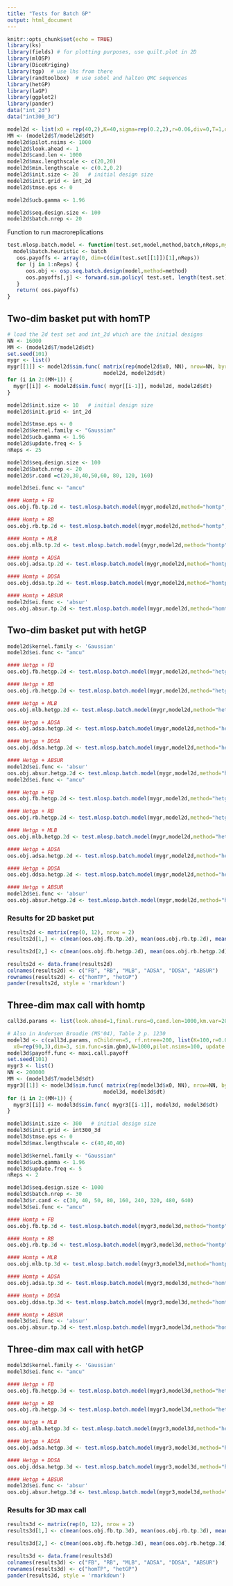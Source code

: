 ```yaml
---
title: "Tests for Batch GP"
output: html_document
---
```


```r
knitr::opts_chunk$set(echo = TRUE)
library(ks)
library(fields) # for plotting purposes, use quilt.plot in 2D
library(mlOSP)
library(DiceKriging)
library(tgp)  # use lhs from there
library(randtoolbox)  # use sobol and halton QMC sequences
library(hetGP)
library(laGP)
library(ggplot2)
library(pander)
data("int_2d")
data("int300_3d")
```

```r
model2d <- list(x0 = rep(40,2),K=40,sigma=rep(0.2,2),r=0.06,div=0,T=1,dt=0.04,dim=2,sim.func=sim.gbm, payoff.func=put.payoff)
MM <- (model2d$T/model2d$dt)
model2d$pilot.nsims <- 1000
model2d$look.ahead <- 1
model2d$cand.len <- 1000
model2d$max.lengthscale <- c(20,20)
model2d$min.lengthscale <- c(0.2,0.2)
model2d$init.size <- 20   # initial design size
model2d$init.grid <- int_2d
model2d$tmse.eps <- 0

model2d$ucb.gamma <- 1.96

model2d$seq.design.size <- 100
model2d$batch.nrep <- 20
```


Function to run macroreplications
```r
test.mlosp.batch.model <- function(test.set,model,method,batch,nReps,my.seed=101){
  model$batch.heuristic <- batch
   oos.payoffs <- array(0, dim=c(dim(test.set[[1]])[1],nReps))
   for (j in 1:nReps) {
      oos.obj <- osp.seq.batch.design(model,method=method)
      oos.payoffs[,j] <- forward.sim.policy( test.set, length(test.set) - 1, oos.obj$fit, model)$payoff
   }
   return( oos.payoffs)
}
```

## Two-dim basket put with homTP
```r
# load the 2d test set and int_2d which are the initial designs
NN <- 16000
MM <- (model2d$T/model2d$dt)
set.seed(101)
mygr <- list()
mygr[[1]] <- model2d$sim.func( matrix(rep(model2d$x0, NN), nrow=NN, byrow=T),
                               model2d, model2d$dt)
for (i in 2:(MM+1)) {
  mygr[[i]] <- model2d$sim.func( mygr[[i-1]], model2d, model2d$dt)
}

model2d$init.size <- 10   # initial design size
model2d$init.grid <- int_2d

model2d$tmse.eps <- 0
model2d$kernel.family <- "Gaussian"
model2d$ucb.gamma <- 1.96
model2d$update.freq <- 5
nReps <- 25

model2d$seq.design.size <- 100
model2d$batch.nrep <- 20
model2d$r.cand =c(20,30,40,50,60, 80, 120, 160)

model2d$ei.func <- "amcu"

#### Homtp + FB
oos.obj.fb.tp.2d <- test.mlosp.batch.model(mygr,model2d,method="homtp",batch ="fb",nReps=nReps,my.seed=101)

#### Homtp + RB
oos.obj.rb.tp.2d <- test.mlosp.batch.model(mygr,model2d,method="homtp",batch ="rb",nReps=nReps,my.seed=101)

#### Homtp + MLB
oos.obj.mlb.tp.2d <- test.mlosp.batch.model(mygr,model2d,method="homtp",batch ="mlb",nReps=nReps,my.seed=101)

#### Homtp + ADSA
oos.obj.adsa.tp.2d <- test.mlosp.batch.model(mygr,model2d,method="homtp",batch ="adsa",nReps=nReps,my.seed=101)

#### Homtp + DDSA
oos.obj.ddsa.tp.2d <- test.mlosp.batch.model(mygr,model2d,method="homtp",batch ="ddsa",nReps=nReps,my.seed=101)

#### Homtp + ABSUR
model2d$ei.func <- 'absur'
oos.obj.absur.tp.2d <- test.mlosp.batch.model(mygr,model2d,method="homtp",batch ="absur",nReps=nReps,my.seed=101)
```

## Two-dim basket put with hetGP
```r
model2d$kernel.family <- 'Gaussian'
model2d$ei.func <- "amcu"

#### Hetgp + FB
oos.obj.fb.hetgp.2d <- test.mlosp.batch.model(mygr,model2d,method="hetgp",batch ="fb",nReps=nReps,my.seed=101)

#### Hetgp + RB
oos.obj.rb.hetgp.2d <- test.mlosp.batch.model(mygr,model2d,method="hetgp",batch ="rb",nReps=nReps,my.seed=101)

#### Hetgp + MLB
oos.obj.mlb.hetgp.2d <- test.mlosp.batch.model(mygr,model2d,method="hetgp",batch ="mlb",nReps=nReps,my.seed=101)

#### Hetgp + ADSA
oos.obj.adsa.hetgp.2d <- test.mlosp.batch.model(mygr,model2d,method="hetgp",batch ="adsa",nReps=nReps,my.seed=101)

#### Hetgp + DDSA
oos.obj.ddsa.hetgp.2d <- test.mlosp.batch.model(mygr,model2d,method="hetgp",batch ="ddsa",nReps=nReps,my.seed=101)

#### Hetgp + ABSUR
model2d$ei.func <- 'absur'
oos.obj.absur.hetgp.2d <- test.mlosp.batch.model(mygr,model2d,method="hetgp",batch ="absur",nReps=nReps,my.seed=101)# model2d$kernel.family <- 'Gaussian'
model2d$ei.func <- "amcu"

#### Hetgp + FB
oos.obj.fb.hetgp.2d <- test.mlosp.batch.model(mygr,model2d,method="hetgp",batch ="fb",nReps=nReps,my.seed=101)

#### Hetgp + RB
oos.obj.rb.hetgp.2d <- test.mlosp.batch.model(mygr,model2d,method="hetgp",batch ="rb",nReps=nReps,my.seed=101)

#### Hetgp + MLB
oos.obj.mlb.hetgp.2d <- test.mlosp.batch.model(mygr,model2d,method="hetgp",batch ="mlb",nReps=nReps,my.seed=101)

#### Hetgp + ADSA
oos.obj.adsa.hetgp.2d <- test.mlosp.batch.model(mygr,model2d,method="hetgp",batch ="adsa",nReps=nReps,my.seed=101)

#### Hetgp + DDSA
oos.obj.ddsa.hetgp.2d <- test.mlosp.batch.model(mygr,model2d,method="hetgp",batch ="ddsa",nReps=nReps,my.seed=101)

#### Hetgp + ABSUR
model2d$ei.func <- 'absur'
oos.obj.absur.hetgp.2d <- test.mlosp.batch.model(mygr,model2d,method="hetgp",batch ="absur",nReps=nReps,my.seed=101)
```

### Results for 2D basket put
```r
results2d <- matrix(rep(0, 12), nrow = 2)
results2d[1,] <- c(mean(oos.obj.fb.tp.2d), mean(oos.obj.rb.tp.2d), mean(oos.obj.mlb.tp.2d), mean(oos.obj.adsa.tp.2d), mean(oos.obj.ddsa.tp.2d), mean(oos.obj.absur.tp.2d))

results2d[2,] <- c(mean(oos.obj.fb.hetgp.2d), mean(oos.obj.rb.hetgp.2d), mean(oos.obj.mlb.hetgp.2d), mean(oos.obj.adsa.hetgp.2d), mean(oos.obj.ddsa.hetgp.2d), mean(oos.obj.absur.hetgp.2d))

results2d <- data.frame(results2d)
colnames(results2d) <- c("FB", "RB", "MLB", "ADSA", "DDSA", "ABSUR")
rownames(results2d) <- c("homTP", "hetGP")
pander(results2d, style = 'rmarkdown')
```

## Three-dim max call with homtp 

```r
call3d.params <- list(look.ahead=1,final.runs=0,cand.len=1000,km.var=20,km.cov=c(12.5,12.5,12.5), ucb.gamma = 1.96)

# Also in Andersen Broadie (MS'04), Table 2 p. 1230
model3d <- c(call3d.params, nChildren=5, rf.ntree=200, list(K=100,r=0.05,div=0.1, sigma=rep(0.2,3),T=3, dt=1/3,
  x0=rep(90,3),dim=3, sim.func=sim.gbm),N=1000,pilot.nsims=100, update.freq=5)
model3d$payoff.func <- maxi.call.payoff
set.seed(101)
mygr3 <- list()
NN <- 200000
MM <- (model3d$T/model3d$dt)
mygr3[[1]] <- model3d$sim.func( matrix(rep(model3d$x0, NN), nrow=NN, byrow=T),
                               model3d, model3d$dt)
for (i in 2:(MM+1)) {
  mygr3[[i]] <- model3d$sim.func( mygr3[[i-1]], model3d, model3d$dt)
}

model3d$init.size <- 300   # initial design size
model3d$init.grid <- int300_3d
model3d$tmse.eps <- 0
model3d$max.lengthscale <- c(40,40,40)

model3d$kernel.family <- "Gaussian"
model3d$ucb.gamma <- 1.96
model3d$update.freq <- 5
nReps <- 2

model3d$seq.design.size <- 1000
model3d$batch.nrep <- 30
model3d$r.cand <- c(30, 40, 50, 80, 160, 240, 320, 480, 640)
model3d$ei.func <- "amcu"

```

```r

#### Homtp + FB
oos.obj.fb.tp.3d <- test.mlosp.batch.model(mygr3,model3d,method="homtp",batch ="fb",nReps=nReps,my.seed=101)

#### Homtp + RB
oos.obj.rb.tp.3d <- test.mlosp.batch.model(mygr3,model3d,method="homtp",batch ="rb",nReps=nReps,my.seed=101)

#### Homtp + MLB
oos.obj.mlb.tp.3d <- test.mlosp.batch.model(mygr3,model3d,method="homtp",batch ="mlb",nReps=nReps,my.seed=101)

#### Homtp + ADSA
oos.obj.adsa.tp.3d <- test.mlosp.batch.model(mygr3,model3d,method="homtp",batch ="adsa",nReps=nReps,my.seed=101)

#### Homtp + DDSA
oos.obj.ddsa.tp.3d <- test.mlosp.batch.model(mygr3,model3d,method="homtp",batch ="ddsa",nReps=nReps,my.seed=101)

#### Homtp + ABSUR
model3d$ei.func <- 'absur'
oos.obj.absur.tp.3d <- test.mlosp.batch.model(mygr3,model3d,method="homtp",batch ="absur",nReps=nReps,my.seed=101)
```

## Three-dim max call with hetGP
```r
model3d$kernel.family <- 'Gaussian'
model3d$ei.func <- "amcu"

#### Hetgp + FB
oos.obj.fb.hetgp.3d <- test.mlosp.batch.model(mygr3,model3d,method="hetgp",batch ="fb",nReps=nReps,my.seed=101)

#### Hetgp + RB
oos.obj.rb.hetgp.3d <- test.mlosp.batch.model(mygr3,model3d,method="hetgp",batch ="rb",nReps=nReps,my.seed=101)

#### Hetgp + MLB
oos.obj.mlb.hetgp.3d <- test.mlosp.batch.model(mygr3,model3d,method="hetgp",batch ="mlb",nReps=nReps,my.seed=101)

#### Hetgp + ADSA
oos.obj.adsa.hetgp.3d <- test.mlosp.batch.model(mygr3,model3d,method="hetgp",batch ="adsa",nReps=nReps,my.seed=101)

#### Hetgp + DDSA
oos.obj.ddsa.hetgp.3d <- test.mlosp.batch.model(mygr3,model3d,method="hetgp",batch ="ddsa",nReps=nReps,my.seed=101)

#### Hetgp + ABSUR
model2d$ei.func <- 'absur'
oos.obj.absur.hetgp.3d <- test.mlosp.batch.model(mygr3,model3d,method="hetgp",batch ="absur",nReps=nReps,my.seed=101)
```

### Results for 3D max call
```r
results3d <- matrix(rep(0, 12), nrow = 2)
results3d[1,] <- c(mean(oos.obj.fb.tp.3d), mean(oos.obj.rb.tp.3d), mean(oos.obj.mlb.tp.3d), mean(oos.obj.adsa.tp.3d), mean(oos.obj.ddsa.tp.3d), mean(oos.obj.absur.tp.3d))

results3d[2,] <- c(mean(oos.obj.fb.hetgp.3d), mean(oos.obj.rb.hetgp.3d), mean(oos.obj.mlb.hetgp.3d), mean(oos.obj.adsa.hetgp.3d), mean(oos.obj.ddsa.hetgp.3d), mean(oos.obj.absur.hetgp.3d))

results3d <- data.frame(results3d)
colnames(results3d) <- c("FB", "RB", "MLB", "ADSA", "DDSA", "ABSUR")
rownames(results3d) <- c("homTP", "hetGP")
pander(results3d, style = 'rmarkdown')
```
